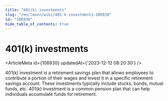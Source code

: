 ```yaml
---
title: "401(k) investments"
slug: "/en/learn/wiki/401-k-investments-106930"
id: "106930"
hide_table_of_contents: true
---
```



# 401(k) investments

<ArticleMeta id={106930} updatedAt={'2023-12-12 08:20:30'} />
<div className='border-solid border-b border-t-0 my-4 border-[var(--ifm-color-gray-300)]' />

401(k) investment is a retirement savings plan that allows employees to contribute a portion of their wages and invest it in a specific retirement savings account. These investments typically include stocks, bonds, mutual funds, etc. 401(k) investment is a common pension plan that can help individuals accumulate funds for retirement.
